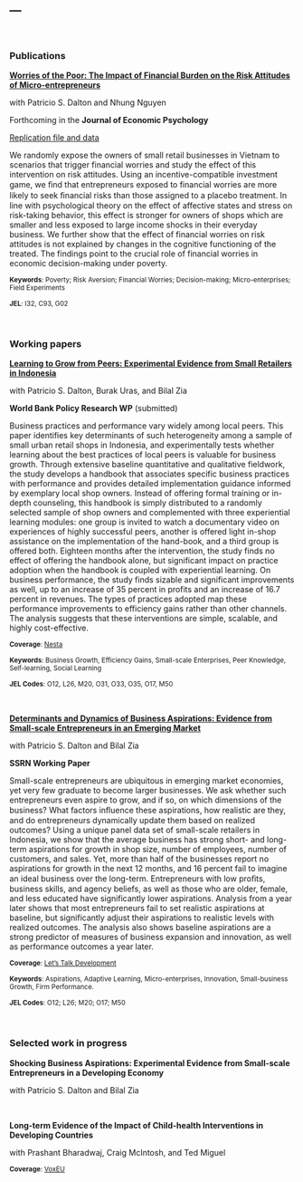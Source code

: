 ---
---

<br>

### Publications


[__**Worries of the Poor: The Impact of Financial Burden on the Risk Attitudes of Micro-entrepreneurs**__](https://www.sciencedirect.com/science/article/pii/S016748701830727X)

with Patricio S. Dalton and Nhung Nguyen

Forthcoming in the **Journal of Economic Psychology**

[Replication file and data]()

We randomly expose the owners of small retail businesses in Vietnam to scenarios that trigger financial worries and study the effect of this intervention on risk attitudes. Using an incentive-compatible investment game, we ﬁnd that entrepreneurs exposed to financial worries are more likely to seek ﬁnancial risks than those assigned to a placebo treatment. In line with psychological theory on the effect of affective states and stress on risk-taking behavior, this effect is stronger for owners of shops which are smaller and less exposed to large income shocks in their everyday business. We further show that the effect of financial worries on risk attitudes is not explained by changes in the cognitive functioning of the treated. The findings point to the crucial role of financial worries in economic decision-making under poverty.  

<sup> **Keywords**: Poverty; Risk Aversion; Financial Worries; Decision-making; Micro-enterprises; Field Experiments

<sup> **JEL**: I32, C93, G02


<br>


### Working papers

[__**Learning to Grow from Peers: Experimental Evidence from Small Retailers in Indonesia**__](http://documents.worldbank.org/curated/en/163271562607211906/pdf/Learning-to-Grow-from-Peers-Experimental-Evidence-from-Small-Retailers-in-Indonesia.pdf)

with Patricio S. Dalton, Burak Uras, and Bilal Zia

**World Bank Policy Research WP** (submitted)

Business practices and performance vary widely among local peers. This paper identifies key determinants of such heterogeneity among a sample of small urban retail shops in Indonesia, and experimentally tests whether learning about the best practices of local peers is valuable for business growth. Through extensive baseline quantitative and qualitative fieldwork, the study develops a handbook that associates specific business practices with performance and provides detailed implementation guidance informed by exemplary local shop owners. Instead of offering formal training or in-depth counseling, this handbook is simply distributed to a randomly selected sample of shop owners and complemented with three experiential learning modules: one group is invited to watch a documentary video on experiences of highly successful peers, another is offered light in-shop assistance on the implementation of the hand-book, and a third group is offered both. Eighteen months after the intervention, the study finds no effect of offering the handbook alone, but significant impact on practice adoption when the handbook is coupled with experiential learning. On business performance, the study finds sizable and significant improvements as well, up to an increase of 35 percent in profits and an increase of 16.7 percent in revenues. The types of practices adopted map these performance improvements to efficiency gains rather than other channels. The analysis suggests that these interventions are simple, scalable, and highly cost-effective.  

<sup> **Coverage**: [Nesta](https://www.nesta.org.uk/blog/dont-overlook-local-skills-effective-policies-improve-business-practice/)

<sup> **Keywords**: Business Growth, Efficiency Gains, Small-scale Enterprises, Peer Knowledge, Self-learning, Social Learning

<sup> **JEL Codes**: O12, L26, M20, O31, O33, O35, O17, M50


<br>


[__**Determinants and Dynamics of Business Aspirations: Evidence from Small-scale Entrepreneurs in an Emerging Market**__](https://papers.ssrn.com/sol3/papers.cfm?abstract_id=3128196)

with Patricio S. Dalton and Bilal Zia 

**SSRN Working Paper**

Small-scale entrepreneurs are ubiquitous in emerging market economies, yet very few graduate to become larger businesses. We ask whether such entrepreneurs even aspire to grow, and if so, on which dimensions of the business? What factors inﬂuence these aspirations, how realistic are they, and do entrepreneurs dynamically update them based on realized outcomes? Using a unique panel data set of small-scale retailers in Indonesia, we show that the average business has strong short- and long-term aspirations for growth in shop size, number of employees, number of customers, and sales. Yet, more than half of the businesses report no aspirations for growth in the next 12 months, and 16 percent fail to imagine an ideal business over the long-term. Entrepreneurs with low proﬁts, business skills, and agency beliefs, as well as those who are older, female, and less educated have significantly lower aspirations. Analysis from a year later shows that most entrepreneurs fail to set realistic aspirations at baseline, but significantly adjust their aspirations to realistic levels with realized outcomes. The analysis also shows baseline aspirations are a strong predictor of measures of business expansion and innovation, as well as performance outcomes a year later.  

<sup> **Coverage**: [Let's Talk Development](http://blogs.worldbank.org/developmenttalk/what-are-business-aspirations-worth-developing-countries)

<sup> **Keywords**: Aspirations, Adaptive Learning, Micro-enterprises, Innovation, Small-business Growth, Firm Performance.

<sup> **JEL Codes**: O12; L26; M20; O17; M50


<br>


### Selected work in progress


__**Shocking Business Aspirations: Experimental Evidence from Small-scale Entrepreneurs in a Developing Economy**__

with Patricio S. Dalton and Bilal Zia


<br>


__**Long-term Evidence of the Impact of Child-health Interventions in Developing Countries**__

with Prashant Bharadwaj, Craig McIntosh, and Ted Miguel

<sup> **Coverage**: [VoxEU](https://voxeu.org/vox-talks/rcts-long-run)


